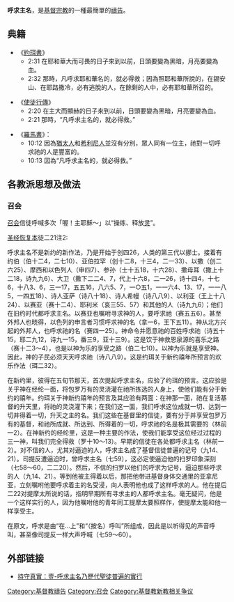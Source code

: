 {{primarysources|time=2011-08-01T04:35:07+00:00}}

'''呼求主名'''，是[[基督宗教|基督宗教]]的一種最簡單的[[禱告|禱告]]。

==典籍==
*《[[約珥書|約珥書]]》 
**2:31 在耶和華大而可畏的日子來到以前，日頭要變為黑暗，月亮要變為血。 
**2:32 那時，凡呼求耶和華名的，就必得救；因為照耶和華所說的，在錫安山、在耶路撒冷，必有逃脫的人，在餘剩的人中，必有耶和華所召的。

*《[[使徒行傳|使徒行傳]]》 
**2:20 在主大而顯赫的日子來到以前，日頭要變為黑暗，月亮要變為血。 
**2:21 那時，“凡呼求主名的，就必得救。” 

*《[[羅馬書|羅馬書]]》： 
**10:12 因為[[猶太人|猶太人]]和[[希利尼人|希利尼人]]並沒有分別，眾人同有一位主，祂對一切呼求祂的人是豐富的。 
**10:13 因為“凡呼求主名的，就必得救。”

==各教派思想及做法==
===召会===
[[召会|召会]]信徒呼喊多次「喔！主耶穌～」以“操练、释放[[灵|灵]]”。

[[圣经恢复本|圣经恢复本]]徒二21注2:

呼求主名不是新约的新作法，乃是开始于创四26，人类的第三代以挪士。接着有约伯（伯十二4，二七10）、亚伯拉罕（创十二8，十三4，二一33）、以撒（创二六25）、摩西和以色列人（申四7）、参孙（士十五18，十六28）、撒母耳（撒上十二18，诗九九6）、大卫（撒下二二4、7，代上十六8，二一26，诗十四4，十七6，十八3、6，三一17，五五16，八六5、7，一○五1，一一六4、13、17，一一八5，一四五18）、诗人亚萨（诗八十18）、诗人希幔（诗八八9）、以利亚（王上十八24）、以赛亚（赛十二4）、耶利米（哀三55、57）和其他的人（诗九九6）；他们在旧约时代都呼求主名。以赛亚也嘱咐寻求神的人，要呼求祂（赛五五6）。甚至外邦人也晓得，以色列的申言者习惯呼求神的名（拿一6，王下五11）。神从北方兴起的外邦人，也呼求祂的名（赛四一25）。神命令并愿意祂的百姓呼求祂（诗五十15，耶二九12，诗九一15，番三9，亚十三9）。这是饮于神救恩泉源的喜乐之路（赛十二3～4），也是以神为乐的享受之路（伯二七10）。以神为乐就是享受神。因此，神的子民必须天天呼求祂（诗八八9）。这是约珥关于新约禧年所预言的欢乐作法（珥二32）。

在新约里，彼得在五旬节那天，首次提起呼求主名，应验了约珥的预言。这应验是关乎神在经纶一面，将包罗万有的灵浇灌在祂所拣选的人身上，使他们能有分于新约的禧年。约珥关于神新约禧年的预言及其应验有两面：在神那一面，祂在复活基督的升天里，将祂的灵浇灌下来；在我们这一面，我们呼求这位成就一切、达到一切并得着一切，升天之主的名。我们这些在基督里的信徒，要有分于并享受包罗万有的基督，和祂所成就、所达到、所得着的一切，呼求祂的名是极其需要的（林前一2）。在神新约的经纶里，这是一种主要的作法，使我们能享受这位经过过程的三一神，叫我们完全得救（罗十10～13）。早期的信徒在各处都呼求主名（林前一2）。对不信的人，尤其对逼迫的人，呼求主名成了基督信徒普遍的记号（九14、21）。司提反遭逼迫时，曾呼求主名（七59），这必定使逼迫他的扫罗印象深刻（七58～60，二二20）。然后，不信的扫罗以他们的呼求为记号，逼迫那些呼求的人（九14、21）。等到他被主得着以后，那把他带进基督身体交通里的亚拿尼亚，立刻嘱咐他要呼求着主的名受浸，向人表明他也成了这样呼求的人。他在提后二22对提摩太所说的话，指明早期所有寻求主的人都呼求主名。毫无疑问，他是一个这样实行的人，因为他嘱咐他的青年同工提摩太要照样作，使提摩太能和他一样享受主。

在原文，呼求是由“在…上”和“（按名）呼叫”所组成，因此是以听得见的声音呼叫，甚至像司提反一样大声呼喊（七59～60）。

==外部链接==
*[https://holdtruthinlove.org/%E5%A3%B9-%E5%91%BC%E6%B1%82%E4%B8%BB%E5%90%8D%E4%B9%83%E6%AD%B7%E4%BB%A3%E8%81%96%E5%BE%92%E6%99%AE%E9%81%8D%E7%9A%84%E5%AF%A6%E8%A1%8C 持守真實：壹-呼求主名乃歷代聖徒普遍的實行 ]{{Wayback|url=https://holdtruthinlove.org/%E5%A3%B9-%E5%91%BC%E6%B1%82%E4%B8%BB%E5%90%8D%E4%B9%83%E6%AD%B7%E4%BB%A3%E8%81%96%E5%BE%92%E6%99%AE%E9%81%8D%E7%9A%84%E5%AF%A6%E8%A1%8C |date=20200929124526 }}

[[Category:基督教禱告|Category:基督教禱告]]
[[Category:召会|Category:召会]]
[[Category:基督教新教相关争议|Category:基督教新教相关争议]]